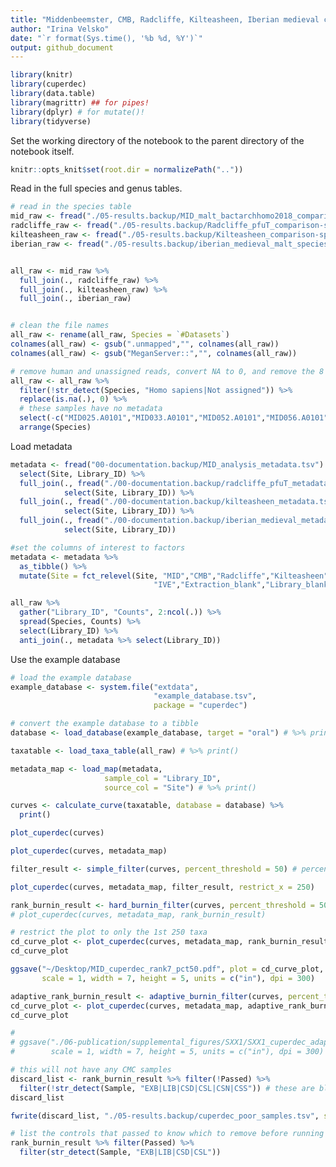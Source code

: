 ```yaml
---
title: "Middenbeemster, CMB, Radcliffe, Kilteasheen, Iberian medieval calculus sample cumulative decay curves"
author: "Irina Velsko"
date: "`r format(Sys.time(), '%b %d, %Y')`"
output: github_document
---
```


```r
library(knitr)
library(cuperdec)
library(data.table)
library(magrittr) ## for pipes!
library(dplyr) # for mutate()!
library(tidyverse)
```

Set the working directory of the notebook to the parent directory of the 
notebook itself.  

```r
knitr::opts_knit$set(root.dir = normalizePath(".."))
```

Read in the full species and genus tables.
```r
# read in the species table
mid_raw <- fread("./05-results.backup/MID_malt_bactarchhomo2018_comparison-species.txt")
radcliffe_raw <- fread("./05-results.backup/Radcliffe_pfuT_comparison-species.txt")
kilteasheen_raw <- fread("./05-results.backup/Kilteasheen_comparison-species.txt")
iberian_raw <- fread("./05-results.backup/iberian_medieval_malt_species_raw.tsv")


all_raw <- mid_raw %>%
  full_join(., radcliffe_raw) %>%
  full_join(., kilteasheen_raw) %>%
  full_join(., iberian_raw)


# clean the file names
all_raw <- rename(all_raw, Species = `#Datasets`)
colnames(all_raw) <- gsub(".unmapped","", colnames(all_raw))
colnames(all_raw) <- gsub("MeganServer::","", colnames(all_raw))

# remove human and unassigned reads, convert NA to 0, and remove the 8 MID samples with no metadata
all_raw <- all_raw %>% 
  filter(!str_detect(Species, "Homo sapiens|Not assigned")) %>%
  replace(is.na(.), 0) %>%
  # these samples have no metadata
  select(-c("MID025.A0101","MID033.A0101","MID052.A0101","MID056.A0101","MID065.A0101","MID068.A0101","MID076.A0101","MID078.A0101")) %>%
  arrange(Species)


```

Load metadata
```r

metadata <- fread("00-documentation.backup/MID_analysis_metadata.tsv") %>%
  select(Site, Library_ID) %>%
  full_join(., fread("./00-documentation.backup/radcliffe_pfuT_metadata.tsv") %>%
            select(Site, Library_ID)) %>%
  full_join(., fread("./00-documentation.backup/kilteasheen_metadata.tsv") %>%
            select(Site, Library_ID)) %>%
  full_join(., fread("./00-documentation.backup/iberian_medieval_metadata.tsv") %>%
            select(Site, Library_ID))

#set the columns of interest to factors
metadata <- metadata %>%
  as_tibble() %>%
  mutate(Site = fct_relevel(Site, "MID","CMB","Radcliffe","Kilteasheen","ELR",
                                "IVE","Extraction_blank","Library_blank"))

```

```r

all_raw %>%
  gather("Library_ID", "Counts", 2:ncol(.)) %>%
  spread(Species, Counts) %>%
  select(Library_ID) %>%
  anti_join(., metadata %>% select(Library_ID))

```


Use the example database
```r
# load the example database
example_database <- system.file("extdata",
                                "example_database.tsv",
                                package = "cuperdec")

# convert the example database to a tibble
database <- load_database(example_database, target = "oral") # %>% print()

```

```r

taxatable <- load_taxa_table(all_raw) # %>% print()

```

```r
metadata_map <- load_map(metadata,
                     sample_col = "Library_ID",
                     source_col = "Site") # %>% print()

```

```r
curves <- calculate_curve(taxatable, database = database) %>%
  print()

plot_cuperdec(curves)

```

```r
plot_cuperdec(curves, metadata_map)

```

```r

filter_result <- simple_filter(curves, percent_threshold = 50) # percent_threshold = 82 starts to color some of the CMC samples red

plot_cuperdec(curves, metadata_map, filter_result, restrict_x = 250)

```

```r

rank_burnin_result <- hard_burnin_filter(curves, percent_threshold = 50, rank_burnin = 0.7) # percent_threshold = 50, rank_burnin = 0.7 allows only the highest ExtractionBlank line to turn turquoise, and the 2 library samples that really look like samples stay turquoise
# plot_cuperdec(curves, metadata_map, rank_burnin_result)

# restrict the plot to only the 1st 250 taxa
cd_curve_plot <- plot_cuperdec(curves, metadata_map, rank_burnin_result, restrict_x = 75)
cd_curve_plot

ggsave("~/Desktop/MID_cuperdec_rank7_pct50.pdf", plot = cd_curve_plot, device = "pdf",
       scale = 1, width = 7, height = 5, units = c("in"), dpi = 300)

```

```r

adaptive_rank_burnin_result <- adaptive_burnin_filter(curves, percent_threshold = 67) # percent_threshold = 50 allows the highest ExtractionBlank line to turn turquoise; percent_threshold = 60 keeps the highest ExtractionBlank line red but turns one CMC sample line red; percent_threshold = 59 keeps all CMC turquoise and all ExtractionBlanks red; going higher turns more CMC red
cd_curve_plot <- plot_cuperdec(curves, metadata_map, adaptive_rank_burnin_result, restrict_x = 150)
cd_curve_plot

# 
# ggsave("./06-publication/supplemental_figures/SXX1/SXX1_cuperdec_adaptive_59pct.png", plot = cd_curve_plot, device = "png",
#        scale = 1, width = 7, height = 5, units = c("in"), dpi = 300)

```

```r
# this will not have any CMC samples
discard_list <- rank_burnin_result %>% filter(!Passed) %>%
  filter(!str_detect(Sample, "EXB|LIB|CSD|CSL|CSN|CSS")) # these are blanks, dentin, or soil
discard_list

fwrite(discard_list, "./05-results.backup/cuperdec_poor_samples.tsv", sep = "\t", quote = F)

# list the controls that passed to know which to remove before running decontam
rank_burnin_result %>% filter(Passed) %>%
  filter(str_detect(Sample, "EXB|LIB|CSD|CSL"))

```
